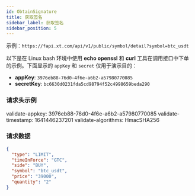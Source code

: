 ```yaml
---
id: ObtainSignature
title: 获取签名
sidebar_label: 获取签名
sidebar_position: 5
---
```


示例：`https://fapi.xt.com/api/v1/public/symbol/detail?symbol=btc_usdt`

以下是在 Linux bash 环境中使用 **echo openssl** 和 **curl** 工具在调用接口中下单的示例。下面显示的 `appKey` 和 `secret` 仅用于演示目的：

- **appKey**: `3976eb88-76d0-4f6e-a6b2-a57980770085`
- **secretKey**: `bc6630d0231fda5cd98794f52c4998659beda290`

### 请求头示例

validate-appkey: 3976eb88-76d0-4f6e-a6b2-a57980770085 validate-timestamp: 1641446237201 validate-algorithms: HmacSHA256

### 请求数据

```json
{
  "type": "LIMIT",
  "timeInForce": "GTC",
  "side": "BUY",
  "symbol": "btc_usdt",
  "price": "39000",
  "quantity": "2"
}
```